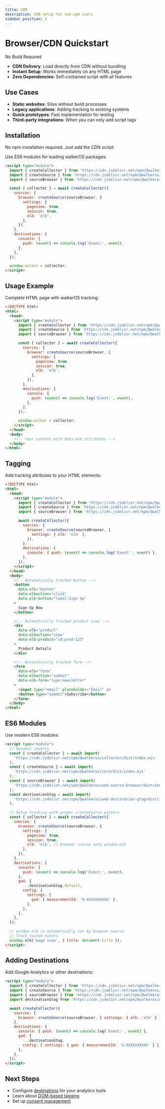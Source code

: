 ```yaml
---
title: CDN
description: CDN setup for non-npm users
sidebar_position: 3
---
```


# Browser/CDN Quickstart

No Build Required

- **CDN Delivery**: Load directly from CDN without bundling
- **Instant Setup**: Works immediately on any HTML page
- **Zero Dependencies**: Self-contained script with all features

## Use Cases

- **Static websites**: Sites without build processes
- **Legacy applications**: Adding tracking to existing systems
- **Quick prototypes**: Fast implementation for testing
- **Third-party integrations**: When you can only add script tags

## Installation

No npm installation required. Just add the CDN script:

Use ES6 modules for loading walkerOS packages:

```html
<script type="module">
  import { createCollector } from 'https://cdn.jsdelivr.net/npm/@walkeros/collector/dist/index.mjs';
  import { createSource } from 'https://cdn.jsdelivr.net/npm/@walkeros/core/dist/index.mjs';
  import { sourceBrowser } from 'https://cdn.jsdelivr.net/npm/@walkeros/web-source-browser/dist/index.mjs';

  const { collector } = await createCollector({
    sources: {
      browser: createSource(sourceBrowser, {
        settings: {
          pageview: true,
          session: true,
          elb: 'elb',
        },
      }),
    },
    destinations: {
      console: {
        push: (event) => console.log('Event:', event),
      },
    },
  });

  window.walker = collector;
</script>
```

## Usage Example

Complete HTML page with walkerOS tracking:

```html
<!DOCTYPE html>
<html>
  <head>
    <script type="module">
      import { createCollector } from 'https://cdn.jsdelivr.net/npm/@walkeros/collector/dist/index.mjs';
      import { createSource } from 'https://cdn.jsdelivr.net/npm/@walkeros/core/dist/index.mjs';
      import { sourceBrowser } from 'https://cdn.jsdelivr.net/npm/@walkeros/web-source-browser/dist/index.mjs';

      const { collector } = await createCollector({
        sources: {
          browser: createSource(sourceBrowser, {
            settings: {
              pageview: true,
              session: true,
              elb: 'elb',
            },
          }),
        },
        destinations: {
          console: {
            push: (event) => console.log('Event:', event),
          },
        },
      });

      window.walker = collector;
    </script>
  </head>
  <body>
    <!-- Your content with data-elb attributes -->
  </body>
</html>
```

## Tagging

Add tracking attributes to your HTML elements:

```html
<!DOCTYPE html>
<html>
  <head>
    <script type="module">
      import { createCollector } from 'https://cdn.jsdelivr.net/npm/@walkeros/collector/dist/index.mjs';
      import { createSource } from 'https://cdn.jsdelivr.net/npm/@walkeros/core/dist/index.mjs';
      import { sourceBrowser } from 'https://cdn.jsdelivr.net/npm/@walkeros/web-source-browser/dist/index.mjs';

      await createCollector({
        sources: {
          browser: createSource(sourceBrowser, {
            settings: { elb: 'elb' },
          }),
        },
        destinations: {
          console: { push: (event) => console.log('Event:', event) },
        },
      });
    </script>
  </head>
  <body>
    <!-- Automatically tracked button -->
    <button
      data-elb="button"
      data-elbaction="click"
      data-elb-button="label:Sign Up"
    >
      Sign Up Now
    </button>

    <!-- Automatically tracked product view -->
    <div
      data-elb="product"
      data-elbaction="view"
      data-elb-product="id:prod-123"
    >
      Product Details
    </div>

    <!-- Automatically tracked form -->
    <form
      data-elb="form"
      data-elbaction="submit"
      data-elb-form="type:newsletter"
    >
      <input type="email" placeholder="Email" />
      <button type="submit">Subscribe</button>
    </form>
  </body>
</html>
```

## ES6 Modules

Use modern ES6 modules:

```html
<script type="module">
  // Dynamic imports
  const { createCollector } = await import(
    'https://cdn.jsdelivr.net/npm/@walkeros/collector/dist/index.mjs'
  );
  const { createSource } = await import(
    'https://cdn.jsdelivr.net/npm/@walkeros/core/dist/index.mjs'
  );
  const { sourceBrowser } = await import(
    'https://cdn.jsdelivr.net/npm/@walkeros/web-source-browser/dist/index.mjs'
  );
  const destinationGtag = await import(
    'https://cdn.jsdelivr.net/npm/@walkeros/web-destination-gtag/dist/index.mjs'
  );

  // Setup tracking with proper createSource pattern
  const { collector } = await createCollector({
    sources: {
      browser: createSource(sourceBrowser, {
        settings: {
          pageview: true,
          session: true,
          elb: 'elb', // Browser source sets window.elb
        },
      }),
    },
    destinations: {
      console: {
        push: (event) => console.log('Event:', event),
      },
      ga4: {
        ...destinationGtag.default,
        config: {
          settings: {
            ga4: { measurementId: 'G-XXXXXXXXXX' },
          },
        },
      },
    },
  });

  // window.elb is automatically set by browser source
  // Track custom events
  window.elb('page view', { title: document.title });
</script>
```

## Adding Destinations

Add Google Analytics or other destinations:

```html
<script type="module">
  import { createCollector } from 'https://cdn.jsdelivr.net/npm/@walkeros/collector/dist/index.mjs';
  import { createSource } from 'https://cdn.jsdelivr.net/npm/@walkeros/core/dist/index.mjs';
  import { sourceBrowser } from 'https://cdn.jsdelivr.net/npm/@walkeros/web-source-browser/dist/index.mjs';
  import destinationGtag from 'https://cdn.jsdelivr.net/npm/@walkeros/web-destination-gtag/dist/index.mjs';

  await createCollector({
    sources: {
      browser: createSource(sourceBrowser, { settings: { elb: 'elb' } }),
    },
    destinations: {
      console: { push: (event) => console.log('Event:', event) },
      ga4: {
        ...destinationGtag,
        config: { settings: { ga4: { measurementId: 'G-XXXXXXXXXX' } } },
      },
    },
  });
</script>
```

## Next Steps

- Configure [destinations](/docs/destinations) for your analytics tools
- Learn about [DOM-based tagging](/docs/sources/web/browser/tagging)
- Set up [consent management](/docs/guides/consent)
